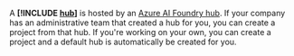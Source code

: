 
A **[!INCLUDE [hub](hub-project-name)]** is hosted by an [Azure AI Foundry hub](../concepts/ai-resources). If your company has an administrative team that created a hub for you, you can create a project from that hub. If you're working on your own, you can create a project and a default hub is automatically be created for you.